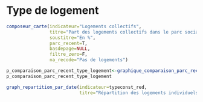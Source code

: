 # Type de logement {#typelogement}

```r
composeur_carte(indicateur="Logements collectifs",
                titre="Part des logements collectifs dans le parc social au 1er janvier 2018",
                soustitre="En %",
                parc_recent=T,
                basdepage=NULL,
                filtre_zero=F,
                na_recode="Pas de logements")
```

```r
p_comparaison_parc_recent_type_logement<-graphique_comparaison_parc_recent(indicateur="Logements collectifs",title="Logements sociaux collectifs",caption=caption)
p_comparaison_parc_recent_type_logement
```

```r
graph_repartition_par_date(indicateur=typeconst_red,
                           titre="Répartition des logements individuels et collectifs")
```
